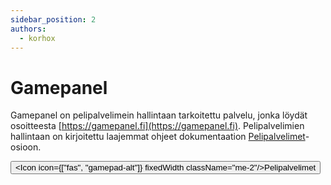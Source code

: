 ```yaml
---
sidebar_position: 2
authors:
  - korhox
---
```


# Gamepanel

Gamepanel on pelipalvelimein hallintaan tarkoitettu palvelu, jonka löydät osoitteesta [https://gamepanel.fi](https://gamepanel.fi). Pelipalvelimien hallintaan on kirjoitettu laajemmat ohjeet dokumentaation [Pelipalvelimet](/game)-osioon.

<Button to="/game"><Icon icon={["fas", "gamepad-alt"]} fixedWidth className="me-2"/>Pelipalvelimet</Button>
